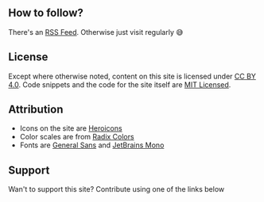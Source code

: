 
## How to follow?

There's an [RSS Feed](/rss.xml). Otherwise just visit regularly 😅

## License

Except where otherwise noted, content on this site is licensed under [CC BY 4.0][cc].
Code snippets and the code for the site itself are [MIT Licensed][mit].

## Attribution

- Icons on the site are [Heroicons][icons]
- Color scales are from [Radix Colors][colors]
- Fonts are [General Sans][sans] and [JetBrains Mono][mono]

## Support

Wan't to support this site? Contribute using one of the links below

[cc]: https://creativecommons.org/licenses/by/4.0/
[mit]: https://github.com/mrmcc3/vibing-dev/blob/main/LICENSE
[repo]: https://github.com/mrmcc3/vibing-dev
[icons]: https://github.com/tailwindlabs/heroicons
[colors]: https://github.com/radix-ui/colors
[sans]: https://www.fontshare.com/fonts/general-sans
[mono]: https://www.fontshare.com/fonts/jet-brains-mono
